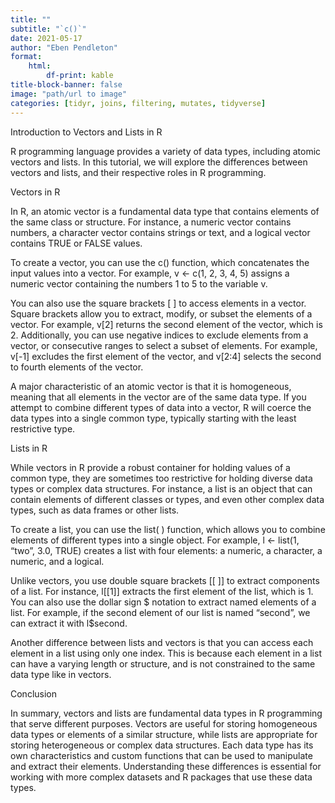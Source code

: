 ---
title: ""
subtitle: "`c()`"
date: 2021-05-17
author: "Eben Pendleton"
format:
    html:
        df-print: kable
title-block-banner: false
image: "path/url to image"
categories: [tidyr, joins, filtering, mutates, tidyverse]
---

Introduction to Vectors and Lists in R

R programming language provides a variety of data types, including atomic vectors and lists. In this tutorial, we will explore the differences between vectors and lists, and their respective roles in R programming.

Vectors in R

In R, an atomic vector is a fundamental data type that contains elements of the same class or structure. For instance, a numeric vector contains numbers, a character vector contains strings or text, and a logical vector contains TRUE or FALSE values.

To create a vector, you can use the c() function, which concatenates the input values into a vector. For example, v <- c(1, 2, 3, 4, 5) assigns a numeric vector containing the numbers 1 to 5 to the variable v.

You can also use the square brackets [ ] to access elements in a vector. Square brackets allow you to extract, modify, or subset the elements of a vector. For example, v[2] returns the second element of the vector, which is 2. Additionally, you can use negative indices to exclude elements from a vector, or consecutive ranges to select a subset of elements. For example, v[-1] excludes the first element of the vector, and v[2:4] selects the second to fourth elements of the vector.

A major characteristic of an atomic vector is that it is homogeneous, meaning that all elements in the vector are of the same data type. If you attempt to combine different types of data into a vector, R will coerce the data types into a single common type, typically starting with the least restrictive type.

Lists in R

While vectors in R provide a robust container for holding values of a common type, they are sometimes too restrictive for holding diverse data types or complex data structures. For instance, a list is an object that can contain elements of different classes or types, and even other complex data types, such as data frames or other lists. 

To create a list, you can use the list( ) function, which allows you to combine elements of different types into a single object. For example, l <- list(1, "two", 3.0, TRUE) creates a list with four elements: a numeric, a character, a numeric, and a logical.

Unlike vectors, you use double square brackets [[ ]] to extract components of a list. For instance, l[[1]] extracts the first element of the list, which is 1. You can also use the dollar sign $ notation to extract named elements of a list. For example, if the second element of our list is named "second", we can extract it with l$second.

Another difference between lists and vectors is that you can access each element in a list using only one index. This is because each element in a list can have a varying length or structure, and is not constrained to the same data type like in vectors. 

Conclusion

In summary, vectors and lists are fundamental data types in R programming that serve different purposes. Vectors are useful for storing homogeneous data types or elements of a similar structure, while lists are appropriate for storing heterogeneous or complex data structures. Each data type has its own characteristics and custom functions that can be used to manipulate and extract their elements. Understanding these differences is essential for working with more complex datasets and R packages that use these data types.